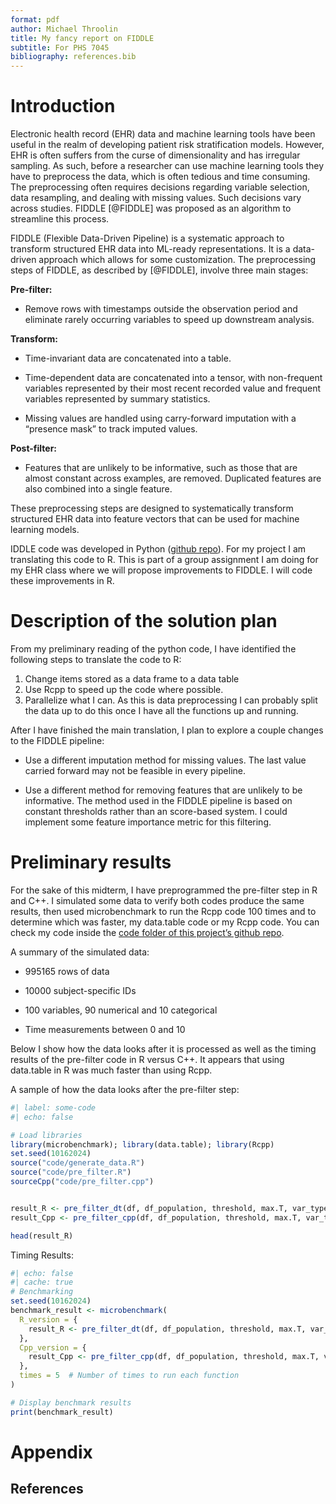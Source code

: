 ```yaml
---
format: pdf
author: Michael Throolin
title: My fancy report on FIDDLE
subtitle: For PHS 7045
bibliography: references.bib
---
```


# Introduction

Electronic health record (EHR) data and machine learning tools have been useful in the realm of developing patient risk stratification models. However, EHR is often suffers from the curse of dimensionality and has irregular sampling. As such, before a researcher can use machine learning tools they have to preprocess the data, which is often tedious and time consuming. The preprocessing often requires decisions regarding variable selection, data resampling, and dealing with missing values. Such decisions vary across studies. FIDDLE [@FIDDLE] was proposed as an algorithm to streamline this process.


FIDDLE (Flexible Data-Driven Pipeline) is a systematic approach to transform structured EHR data into ML-ready representations. It is a data-driven approach which allows for some customization. The preprocessing steps of FIDDLE, as described by [@FIDDLE], involve three main stages:

**Pre-filter:**

- Remove rows with timestamps outside the observation period and eliminate rarely occurring variables to speed up downstream analysis.

**Transform:**

- Time-invariant data are concatenated into a table.

- Time-dependent data are concatenated into a tensor, with non-frequent variables represented by their most recent recorded value and frequent variables represented by summary statistics.

- Missing values are handled using carry-forward imputation with a "presence mask" to track imputed values.

**Post-filter:**

- Features that are unlikely to be informative, such as those that are almost constant across examples, are removed. Duplicated features are also combined into a single feature.

These preprocessing steps are designed to systematically transform structured EHR data into feature vectors that can be used for machine learning models.

IDDLE code was developed in Python ([github repo](https://github.com/MLD3/FIDDLE)). For my project I am translating this code to R. This is part of a group assignment I am doing for my EHR class where we will propose improvements to FIDDLE. I will code these improvements in R.




# Description of the solution plan

From my preliminary reading of the python code, I have identified the following steps to translate the code to R:

1. Change items stored as a data frame to a data table
2. Use Rcpp to speed up the code where possible.
3. Parallelize what I can. As this is data preprocessing I can probably split the data up  to do this once I have all the functions up and running.

After I have finished the main translation, I plan to explore a couple changes to the FIDDLE pipeline:

- Use a different imputation method for missing values. The last value carried forward may not be feasible in every pipeline.

- Use a different method for removing features that are unlikely to be informative. The method used in the FIDDLE pipeline is based on constant thresholds rather than an score-based system. I could implement some feature importance metric for this filtering.


# Preliminary results

For the sake of this midterm, I have preprogrammed the pre-filter step in R and C++. I simulated some data to verify both codes produce the same results, then used microbenchmark to run the Rcpp code 100 times and to determine which was faster, my data.table code or my Rcpp code. You can check my code inside the [code folder of this project's github repo](https://github.com/mthroolin/phs7045midterm/tree/main/code).


A summary of the simulated data:

- 995165 rows of data

- 10000 subject-specific IDs

- 100 variables, 90 numerical and 10 categorical

- Time measurements between 0 and 10


Below I show how the data looks after it is processed as well as the timing results of the pre-filter code in R versus C++. It appears that using data.table in R was much faster than using Rcpp. 



A sample of how the data looks after the pre-filter step:
```r
#| label: some-code
#| echo: false

# Load libraries
library(microbenchmark); library(data.table); library(Rcpp)
set.seed(10162024)
source("code/generate_data.R")
source("code/pre_filter.R")
sourceCpp("code/pre_filter.cpp")


result_R <- pre_filter_dt(df, df_population, threshold, max.T, var_type_override)
result_Cpp <- pre_filter_cpp(df, df_population, threshold, max.T, var_type_override)

head(result_R)
```


Timing Results:

```r
#| echo: false
#| cache: true
# Benchmarking
set.seed(10162024)
benchmark_result <- microbenchmark(
  R_version = {
    result_R <- pre_filter_dt(df, df_population, threshold, max.T, var_type_override)
  },
  Cpp_version = {
    result_Cpp <- pre_filter_cpp(df, df_population, threshold, max.T, var_type_override)
  },
  times = 5  # Number of times to run each function
)

# Display benchmark results
print(benchmark_result)
```




# Appendix

## References
